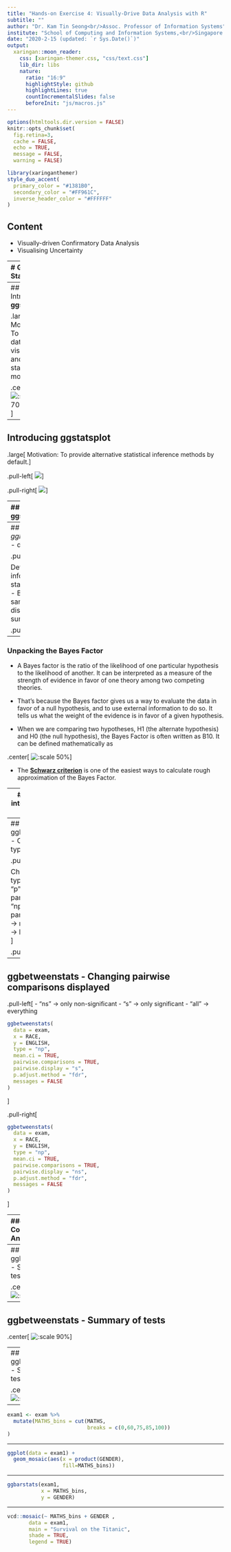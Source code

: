 ```yaml
---
title: "Hands-on Exercise 4: Visually-Drive Data Analysis with R"
subtitle: ""
author: "Dr. Kam Tin Seong<br/>Assoc. Professor of Information Systems"
institute: "School of Computing and Information Systems,<br/>Singapore Management University"
date: "2020-2-15 (updated: `r Sys.Date()`)"
output:
  xaringan::moon_reader:
    css: [xaringan-themer.css, "css/text.css"]
    lib_dir: libs
    nature:
      ratio: "16:9"
      highlightStyle: github
      highlightLines: true
      countIncrementalSlides: false
      beforeInit: "js/macros.js"
---
```


```r
options(htmltools.dir.version = FALSE)
knitr::opts_chunk$set(
  fig.retina=3,
  cache = FALSE,
  echo = TRUE,
  message = FALSE, 
  warning = FALSE)
```

```r
library(xaringanthemer)
style_duo_accent(
  primary_color = "#1381B0",
  secondary_color = "#FF961C",
  inverse_header_color = "#FFFFFF"
)
```

## Content

+ Visually-driven Confirmatory Data Analysis
+ Visualising Uncertainty

---
# Getting Started

In this exercise, **infer**, **ggstatsplot** and **tidyverse** will be used.

```r
packages = c('infer', 'ggstatsplot', 'ggside', 
             'tidyverse', 'vcd', 'vcdExtra', 'ggmosaic')
for (p in packages){
  if(!require(p, character.only = T)){
    install.packages(p)
  }
}
```

In this exercise, the Exam.csv
 data will be used.
 
```r
exam <- read_csv("data/Exam_data.csv")
```


---
## Introducing **ggstatsplot**

.large[
Motivation: To combine data visualisation and statistical modeling]

.center[
![:scale 70%](img/image1.jpg)]

---
## Introducing **ggstatsplot**

.large[
Motivation: To provide alternative statistical inference methods by default.
]

.pull-left[
![](img/image2.jpg)]

.pull-right[
![](img/image3.jpg)]

---
## Introducing **ggstatsplot**

.large[
Motivation: To follow best practices for statistical reporting.
]

For all statistical tests reported in the plots, the default template abides by the [APA](https://my.ilstu.edu/~jhkahn/apastats.html) gold standard for statistical reporting. For example, here are results from a robust t-test:

.center[
![](img/image4.jpg)]

---
## *ggbetweenstats()* - defaults

.pull-left[
```r
ggbetweenstats(
  data = exam,
  x = GENDER, 
  y = MATHS,
  type = "p", 
  messages = FALSE
)
```

Default information:
- statistical details
- Bayes Factor
- sample sizes
- distribution summary
]

.pull-right[
```r
ggbetweenstats(
  data = exam,
  x = GENDER, 
  y = MATHS,
  type = "p", 
  messages = FALSE
)
```
]

---
### Unpacking the Bayes Factor

- A Bayes factor is the ratio of the likelihood of one particular hypothesis to the likelihood of another. It can be interpreted as a measure of the strength of evidence in favor of one theory among two competing theories.

- That’s because the Bayes factor gives us a way to evaluate the data in favor of a null hypothesis, and to use external information to do so. It tells us what the weight of the evidence is in favor of a given hypothesis.

- When we are comparing two hypotheses, H1 (the alternate hypothesis) and H0 (the null hypothesis), the Bayes Factor is often written as B10. It can be defined mathematically as

.center[
![:scale 50%](img/image5.jpg)]

- The [**Schwarz criterion**](https://www.statisticshowto.com/bayesian-information-criterion/) is one of the easiest ways to calculate rough approximation of the Bayes Factor.


---
### How to interpret Bayes Factor

A **Bayes Factor** can be any positive number. One of the most common interpretations is this one—first proposed by Harold Jeffereys (1961) and slightly modified by [Lee and Wagenmakers](https://www-tandfonline-com.libproxy.smu.edu.sg/doi/pdf/10.1080/00031305.1999.10474443?needAccess=true) in 2013:

.center[
![:scale 40%](img/image6.jpg)]

---
## ggbetweenstats - Changing the type of test

.pull-left[
```r
ggbetweenstats(
  data = exam,
  x = GENDER, 
  y = MATHS,
  type = "np", 
  messages = FALSE
)
```

Changing the type of test:
- "p" → parametric
- "np" → non-parametric
- "r" → robust
- "bf" → bayes factor
]

.pull-right[
```r
ggbetweenstats(
  data = exam,
  x = GENDER, 
  y = MATHS,
  type = "np", 
  messages = FALSE
)
```
]

---
## ggbetweenstats - Changing pairwise comparisons displayed

.pull-left[
- "ns" → only non-significant
- "s" → only significant
- "all" → everything

```r
ggbetweenstats(
  data = exam,
  x = RACE, 
  y = ENGLISH,
  type = "np",
  mean.ci = TRUE, 
  pairwise.comparisons = TRUE, 
  pairwise.display = "s",
  p.adjust.method = "fdr",
  messages = FALSE
)
```
]

.pull-right[
```r
ggbetweenstats(
  data = exam,
  x = RACE, 
  y = ENGLISH,
  type = "np",
  mean.ci = TRUE, 
  pairwise.comparisons = TRUE, 
  pairwise.display = "ns",
  p.adjust.method = "fdr",
  messages = FALSE
)
```
]

---
### Correlation Analysis

.pull-left[
```r
ggscatterstats(
  data = exam,
  x = MATHS,
  y = ENGLISH,
  marginal = FALSE,
  )
```
]

.pull-right[
```r
ggscatterstats(
  data = exam,
  x = MATHS,
  y = ENGLISH,
  marginal = FALSE,
  )
```
]


---
## ggbetweenstats - Summary of tests

.center[
![:scale 70%](img/image7.jpg)]

---
## ggbetweenstats - Summary of tests

.center[
![:scale 90%](img/image8.jpg)]

---
## ggbetweenstats - Summary of tests

.center[
![:scale 70%](img/image9.jpg)]

---

```r
exam1 <- exam %>% 
  mutate(MATHS_bins = cut(MATHS, 
                          breaks = c(0,60,75,85,100))
)
```

---

```r
ggplot(data = exam1) +
  geom_mosaic(aes(x = product(GENDER), 
                  fill=MATHS_bins))
```

---

```r
ggbarstats(exam1, 
           x = MATHS_bins, 
           y = GENDER)

```

---

```r
vcd::mosaic(~ MATHS_bins + GENDER , 
       data = exam1,
       main = "Survival on the Titanic", 
       shade = TRUE, 
       legend = TRUE)
```


